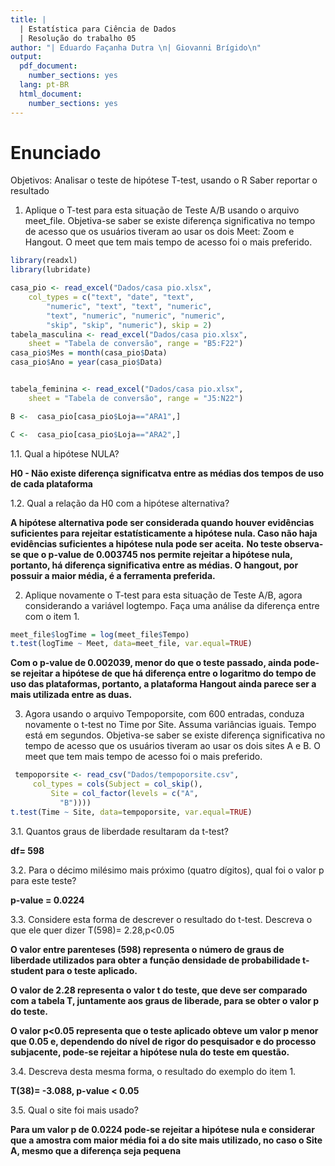 ```yaml
---
title: |
  | Estatística para Ciência de Dados
  | Resolução do trabalho 05
author: "| Eduardo Façanha Dutra \n| Giovanni Brígido\n"
output:
  pdf_document:
    number_sections: yes
  lang: pt-BR
  html_document:
    number_sections: yes
---
```


# Enunciado
Objetivos:
Analisar o teste de hipótese T-test, usando o R
Saber reportar o resultado


1. Aplique o T-test para esta situação de Teste A/B usando o arquivo meet_file. Objetiva-se saber se existe diferença significativa no tempo de acesso que os usuários tiveram ao usar os dois Meet: Zoom e Hangout. O meet que tem mais tempo de acesso foi o mais preferido.
```r
library(readxl)
library(lubridate)

casa_pio <- read_excel("Dados/casa pio.xlsx", 
    col_types = c("text", "date", "text", 
        "numeric", "text", "text", "numeric", 
        "text", "numeric", "numeric", "numeric", 
        "skip", "skip", "numeric"), skip = 2)
tabela_masculina <- read_excel("Dados/casa pio.xlsx", 
    sheet = "Tabela de conversão", range = "B5:F22")
casa_pio$Mes = month(casa_pio$Data)
casa_pio$Ano = year(casa_pio$Data)


tabela_feminina <- read_excel("Dados/casa pio.xlsx", 
    sheet = "Tabela de conversão", range = "J5:N22")

B <-  casa_pio[casa_pio$Loja=="ARA1",]

C <-  casa_pio[casa_pio$Loja=="ARA2",]


```


1.1. Qual a hipótese NULA?

**H0 - Não existe diferença significatva entre as médias dos tempos de uso de cada plataforma**

1.2. Qual a relação da H0 com a hipótese alternativa?

  **A hipótese alternativa pode ser considerada quando houver evidências suficientes para rejeitar estatísticamente a hipótese nula. Caso não haja evidências suficientes a hipótese nula pode ser aceita.**
  **No teste observa-se que o p-value de 0.003745 nos permite rejeitar a hipótese nula, portanto, há diferença significativa entre as médias. O hangout, por possuir a maior média, é a ferramenta preferida.**
  

 2. Aplique novamente o T-test para esta situação de Teste A/B, agora considerando a variável logtempo. Faça uma análise da diferença entre com o item 1. 
 
```r
meet_file$logTime = log(meet_file$Tempo)
t.test(logTime ~ Meet, data=meet_file, var.equal=TRUE)
```
 **Com o p-value de 0.002039, menor do que o teste passado, ainda pode-se rejeitar a hipótese de que há diferença entre o logaritmo do tempo de uso das plataformas, portanto, a plataforma Hangout ainda parece ser a mais utilizada entre as duas.**
 
 

3. Agora usando o arquivo Tempoporsite, com 600 entradas, conduza novamente o t-test no Time por Site. Assuma variâncias iguais. Tempo está em segundos. Objetiva-se saber se existe diferença significativa no tempo de acesso que os usuários tiveram ao usar os dois sites A e B. O meet que tem mais tempo de acesso foi o mais preferido.

```r
 tempoporsite <- read_csv("Dados/tempoporsite.csv", 
     col_types = cols(Subject = col_skip(), 
         Site = col_factor(levels = c("A", 
           "B"))))
t.test(Time ~ Site, data=tempoporsite, var.equal=TRUE)

```
3.1. Quantos graus de liberdade resultaram da t-test? 

**df= 598**

3.2. Para o décimo milésimo mais próximo (quatro dígitos), qual foi o valor p para este teste?

**p-value = 0.0224**

3.3. Considere esta forma de descrever o resultado do t-test. Descreva o que ele quer dizer
T(598)= 2.28,p<0.05

**O valor entre parenteses (598) representa o número de graus de liberdade utilizados para obter a função densidade de probabilidade t-student para o teste aplicado.**

**O valor de 2.28 representa o valor t do teste, que deve ser comparado com a tabela T, juntamente aos graus de liberade, para se obter o valor p do teste.**

**O valor p<0.05 representa que o teste aplicado obteve um valor p menor que 0.05 e, dependendo do nível de rigor do pesquisador e do processo subjacente, pode-se rejeitar a hipótese nula do teste em questão.**

3.4. Descreva desta mesma forma, o resultado do exemplo do item 1.

**T(38)= -3.088, p-value < 0.05**

3.5. Qual o site foi mais usado? 

**Para um valor p de 0.0224 pode-se rejeitar a hipótese nula e considerar que a amostra com maior média foi a do site mais utilizado, no caso o Site A, mesmo que a diferença seja pequena**

